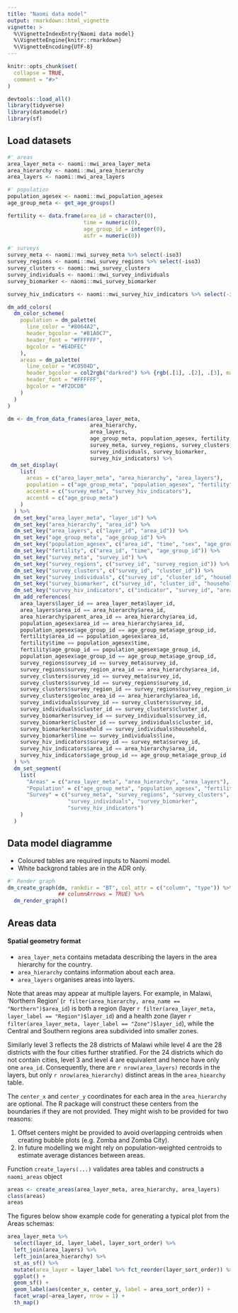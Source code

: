 ```yaml
---
title: "Naomi data model"
output: rmarkdown::html_vignette
vignette: >
  %\VignetteIndexEntry{Naomi data model}
  %\VignetteEngine{knitr::rmarkdown}
  %\VignetteEncoding{UTF-8}
---
```


```r
knitr::opts_chunk$set(
  collapse = TRUE,
  comment = "#>"
)
```

```r
devtools::load_all()
library(tidyverse)
library(datamodelr)
library(sf)
```

## Load datasets

```r
#' areas
area_layer_meta <- naomi::mwi_area_layer_meta
area_hierarchy <- naomi::mwi_area_hierarchy
area_layers <- naomi::mwi_area_layers

#' population
population_agesex <- naomi::mwi_population_agesex
age_group_meta <- get_age_groups()

fertility <- data.frame(area_id = character(0),
                        time = numeric(0),
                        age_group_id = integer(0),
                        asfr = numeric(0))

#' surveys
survey_meta <- naomi::mwi_survey_meta %>% select(-iso3)
survey_regions <- naomi::mwi_survey_regions %>% select(-iso3)
survey_clusters <- naomi::mwi_survey_clusters
survey_individuals <- naomi::mwi_survey_individuals
survey_biomarker <- naomi::mwi_survey_biomarker

survey_hiv_indicators <- naomi::mwi_survey_hiv_indicators %>% select(-iso3)
```

```r
dm_add_colors(
  dm_color_scheme(
    population = dm_palette(
      line_color = "#8064A2",
      header_bgcolor = "#B1A0C7",
      header_font = "#FFFFFF",
      bgcolor = "#E4DFEC"
    ),
    areas = dm_palette(
      line_color = "#C0504D",
      header_bgcolor = col2rgb("darkred") %>% {rgb(.[1], .[2], .[3], maxColorValue = 255)},
      header_font = "#FFFFFF",
      bgcolor = "#F2DCDB"
    )
  )
)

dm <- dm_from_data_frames(area_layer_meta,
                          area_hierarchy, 
                          area_layers,
                          age_group_meta, population_agesex, fertility,
                          survey_meta, survey_regions, survey_clusters,
                          survey_individuals, survey_biomarker,
                          survey_hiv_indicators) %>%
 dm_set_display(
    list(
      areas = c("area_layer_meta", "area_hierarchy", "area_layers"),
      population = c("age_group_meta", "population_agesex", "fertility"),
      accent4 = c("survey_meta", "survey_hiv_indicators"),
      accent6 = c("age_group_meta")
    )
  ) %>%
  dm_set_key("area_layer_meta", "layer_id") %>%
  dm_set_key("area_hierarchy", "area_id") %>%
  dm_set_key("area_layers", c("layer_id", "area_id")) %>%
  dm_set_key("age_group_meta", "age_group_id") %>%
  dm_set_key("population_agesex", c("area_id", "time", "sex", "age_group_id", "source")) %>%
  dm_set_key("fertility", c("area_id", "time", "age_group_id")) %>%
  dm_set_key("survey_meta", "survey_id") %>%
  dm_set_key("survey_regions", c("survey_id", "survey_region_id")) %>%
  dm_set_key("survey_clusters", c("survey_id", "cluster_id")) %>%
  dm_set_key("survey_individuals", c("survey_id", "cluster_id", "household", "line")) %>%
  dm_set_key("survey_biomarker", c("survey_id", "cluster_id", "household", "line")) %>%
  dm_set_key("survey_hiv_indicators", c("indicator", "survey_id", "area_id", "sex", "age_group_id")) %>%
  dm_add_references(
    area_layers$layer_id == area_layer_meta$layer_id,
    area_layers$area_id == area_hierarchy$area_id,
    area_hierarchy$parent_area_id == area_hierarchy$area_id,
    population_agesex$area_id == area_hierarchy$area_id,
    population_agesex$age_group_id == age_group_meta$age_group_id,
    fertility$area_id == population_agesex$area_id,
    fertility$time == population_agesex$time,
    fertility$age_group_id == population_agesex$age_group_id,
    population_agesex$age_group_id == age_group_meta$age_group_id,
    survey_regions$survey_id == survey_meta$survey_id,
    survey_regions$survey_region_area_id == area_hierarchy$area_id,
    survey_clusters$survey_id == survey_meta$survey_id,
    survey_clusters$survey_id == survey_regions$survey_id,
    survey_clusters$survey_region_id == survey_regions$survey_region_id,
    survey_clusters$geoloc_area_id == area_hierarchy$area_id,
    survey_individuals$survey_id == survey_clusters$survey_id,
    survey_individuals$cluster_id == survey_clusters$cluster_id,
    survey_biomarker$survey_id == survey_individuals$survey_id,
    survey_biomarker$cluster_id == survey_individuals$cluster_id,
    survey_biomarker$household == survey_individuals$household,
    survey_biomarker$line == survey_individuals$line,
    survey_hiv_indicators$survey_id == survey_meta$survey_id,
    survey_hiv_indicators$area_id == area_hierarchy$area_id,
    survey_hiv_indicators$age_group_id == age_group_meta$age_group_id
  ) %>%
  dm_set_segment(
    list(
      "Areas" = c("area_layer_meta", "area_hierarchy", "area_layers"),
      "Population" = c("age_group_meta", "population_agesex", "fertility"),
      "Survey" = c("survey_meta", "survey_regions", "survey_clusters",
                   "survey_individuals", "survey_biomarker",
                   "survey_hiv_indicators")
    )
  )

```

## Data model diagramme

* Coloured tables are required inputs to Naomi model.
* White backgrond tables are in the ADR only.

```r
#' Render graph
dm_create_graph(dm, rankdir = "BT", col_attr = c("column", "type")) %>%
                ## columnArrows = TRUE) %>%
  dm_render_graph()
```

## Areas data

#### Spatial geometry format

* `area_layer_meta` contains metadata describing the layers in the area hierarchy for the country.
* `area_hierarchy` contains information about each area.
* `area_layers` organises areas into layers.

Note that areas may appear at multiple layers.  For example, in Malawi, 'Northern Region' (`r filter(area_hierarchy, area_name == "Northern")$area_id`) is both a region (layer `r filter(area_layer_meta, layer_label == "Region")$layer_id`) and a health zone (layer `r filter(area_layer_meta, layer_label == "Zone")$layer_id`), 
while the Central and Southern regions area subdivided into smaller zones.

Similarly level 3 reflects the 28 districts of Malawi while level 4 are the 28 districts with the four cities further stratified. For the 24 districts which do not contain cities, level 3 and level 4 are equivalent and hence have only one `area_id`. Consequently, there are `r nrow(area_layers)` records in the layers, but only `r nrow(area_hierarchy)` distinct areas in the `area_hiearchy` table.

The `center_x` and `center_y` coordinates for each area in the `area_hierarchy` are optional. The R package will construct these centers from the boundaries if they are not provided.  They might wish to be provided for two reasons: 

1. Offset centers might be provided to avoid overlapping centroids when creating bubble plots (e.g. Zomba and Zomba City).
2. In future modelling we might rely on population-weighted centroids to estimate average distances between areas.

Function `create_layers(...)` validates area tables and constructs a `naomi_areas` object

```r
areas <- create_areas(area_layer_meta, area_hierarchy, area_layers)
class(areas)
areas
```

The figures below show example code for generating a typical plot from the Areas schemas:

```r
area_layer_meta %>%
  select(layer_id, layer_label, layer_sort_order) %>%
  left_join(area_layers) %>%
  left_join(area_hierarchy) %>%
  st_as_sf() %>%
  mutate(area_layer = layer_label %>% fct_reorder(layer_sort_order)) %>%
  ggplot() +
  geom_sf() +
  geom_label(aes(center_x, center_y, label = area_sort_order)) +
  facet_wrap(~area_layer, nrow = 1) +
  th_map()
```
